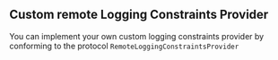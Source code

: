 ## Custom remote Logging Constraints Provider
You can implement your own custom logging constraints provider by conforming to the protocol `RemoteLoggingConstraintsProvider`
```
```